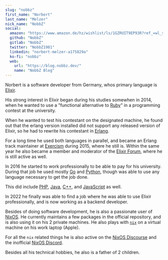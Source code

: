 ```yaml
---
slug: "nobbz"
first_name: "Norbert"
last_name: "Melzer"
nick_name: "NobbZ"
social:
  amazon: "https://www.amazon.de/hz/wishlist/ls/1GZRUIT9EP93R?ref_=wl_share"
  github: "NobbZ"
  gitlab: "NobbZ"
  twitter: "NobbZ1981"
  linkedin: "norbert-melzer-a175829a"
  ko-fi: "nobbz"
  web:
    url: "https://blog.nobbz.dev/"
    name: "NobbZ Blog"
---
```


Norbert is a software developer from Germany, whos primary language is [Elixir].

[Elixir]: https://elixir-lang.org/

His strong interest in Elixir began during his studies somewhen in 2014, when
he wanted to use a "functional alternative to [Ruby]" in a programming contest at
the university.

[Ruby]: https://www.ruby-lang.org/

When he wanted to test his contestant on the designated machine, he found out
that the erlang version installed did not support any released version of Elixir,
so he had to rewrite his contestant in [Erlang].

[Erlang]: https://www.erlang.org/

For a long time he used both languages in parallel, and became an Erlang track
maintainer at [Exercism] during 2015, where he still is. Within the same year
he also became a member and moderator of the [Elixir Forum], where he is still
active as well.

[Exercism]: https://exercism.org/
[Elixir Forum]: https://elixirforum.com/

In 2016 he started to work professionally to be able to pay for his university.
During that job he used mostly [Go] and [Python], though was able to use any
language necessary to get the job done.

[Go]: https://golang.org/
[Python]: https://www.python.org/

This did include [PHP], [Java], [C++], and [JavaScript] as well.

[PHP]: https://www.php.net/
[Java]: https://www.java.com/
[C++]: https://isocpp.org/
[JavaScript]: https://www.javascript.com/

In 2022 he finally was able to find a job where he was able to use Elixir
professionally, and is now working as a backend developer.

Besides of doing software development, he is also a passionate user of [NixOS].
He currently maintains a few packages in the official repository, and is
also using it on his 2 private machines. He also plays with [`nix`] on a virtual
machine on his work laptop (Apple).

[NixOS]: https://nixos.org/
[`nix`]: https://nixos.org/manual/nix/stable/#ch-about-nix

For all the `nix` related things he is also active on the [NixOS Discourse] and
the inofficial [NixOS Discord].

[NixOS Discourse]: https://discourse.nixos.org/
[NixOS Discord]: https://discord.gg/fFQp8hqY

Besides all his technical hobbies, he also is a father of 2 children.
